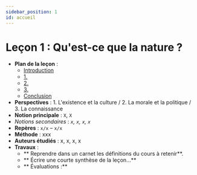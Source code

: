 ```yaml
---
sidebar_position: 1
id: accueil
---
```


# Leçon 1 : Qu'est-ce que la nature ? 

- **Plan de la leçon** : 
  - [Introduction](/docs/L1/0/intro) 
  - [1.](/docs/L1/1/)  
  - [2.](/docs/L1/2/) 
  - [3.](/docs/L1/3/) 
  - [Conclusion](/docs/L1/C/conclusion)
- **Perspectives**  : 1. L'existence et la culture / 2. La morale et la politique / 3. La connaissance
- **Notion principale** : `X`, `X`  
- *Notions secondaires* : *`x`, `x`, `x`, `x`* 
- **Repères** : `x/x` – `x/x`  
- **Méthode** : xxx  
- **Auteurs étudiés** : x, x, x, x   
- **Travaux** :
  - ** Reprendre dans un carnet les définitions du cours à retenir**. 
  - ** Écrire une courte synthèse de la leçon…** 
  - ** Évaluations :**



